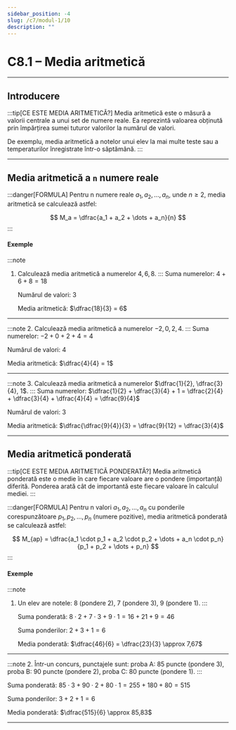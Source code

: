 ```yaml
---
sidebar_position: -4
slug: /c7/modul-1/10
description: ""
---
```

# C8.1 – Media aritmetică

---

## Introducere

:::tip[CE ESTE MEDIA ARITMETICĂ?]
Media aritmetică este o măsură a valorii centrale a unui set de numere reale. Ea reprezintă valoarea obținută prin împărțirea sumei tuturor valorilor la numărul de valori.

De exemplu, media aritmetică a notelor unui elev la mai multe teste sau a temperaturilor înregistrate într-o săptămână.
:::

---

## Media aritmetică a `n` numere reale

:::danger[FORMULA]
Pentru n numere reale $a_1, a_2, \dots, a_n$, unde $n \geq 2$, media aritmetică se calculează astfel:

$$
M_a = \dfrac{a_1 + a_2 + \dots + a_n}{n}
$$
:::

#### Exemple

:::note
1. Calculează media aritmetică a numerelor $4, 6, 8$.
:::
   Suma numerelor: $4 + 6 + 8 = 18$

   Numărul de valori: $3$

   Media aritmetică: $\dfrac{18}{3} = 6$

---

:::note
2. Calculează media aritmetică a numerelor $-2, 0, 2, 4$.
:::
   Suma numerelor: $-2 + 0 + 2 + 4 = 4$

   Numărul de valori: $4$

   Media aritmetică: $\dfrac{4}{4} = 1$

---

:::note
3. Calculează media aritmetică a numerelor $\dfrac{1}{2}, \dfrac{3}{4}, 1$.
:::
   Suma numerelor: $\dfrac{1}{2} + \dfrac{3}{4} + 1 = \dfrac{2}{4} + \dfrac{3}{4} + \dfrac{4}{4} = \dfrac{9}{4}$

   Numărul de valori: $3$

   Media aritmetică: $\dfrac{\dfrac{9}{4}}{3} = \dfrac{9}{12} = \dfrac{3}{4}$

---

## Media aritmetică ponderată

:::tip[CE ESTE MEDIA ARITMETICĂ PONDERATĂ?]
Media aritmetică ponderată este o medie în care fiecare valoare are o pondere (importanță) diferită. Ponderea arată cât de importantă este fiecare valoare în calculul mediei.
:::

:::danger[FORMULA]
Pentru n valori $a_1, a_2, \dots, a_n$ cu ponderile corespunzătoare $p_1, p_2, \dots, p_n$ (numere pozitive), media aritmetică ponderată se calculează astfel:

$$
M_{ap} = \dfrac{a_1 \cdot p_1 + a_2 \cdot p_2 + \dots + a_n \cdot p_n}{p_1 + p_2 + \dots + p_n}
$$
:::

#### Exemple

:::note
1. Un elev are notele: $8$ (pondere $2$), $7$ (pondere $3$), $9$ (pondere $1$).
:::

   Suma ponderată: $8 \cdot 2 + 7 \cdot 3 + 9 \cdot 1 = 16 + 21 + 9 = 46$

   Suma ponderilor: $2 + 3 + 1 = 6$

   Media ponderată: $\dfrac{46}{6} = \dfrac{23}{3} \approx 7,67$

---

:::note
2. Într-un concurs, punctajele sunt: proba A: $85$ puncte (pondere $3$), proba B: $90$ puncte (pondere $2$), proba C: $80$ puncte (pondere $1$).
:::

   Suma ponderată: $85 \cdot 3 + 90 \cdot 2 + 80 \cdot 1 = 255 + 180 + 80 = 515$

   Suma ponderilor: $3 + 2 + 1 = 6$

   Media ponderată: $\dfrac{515}{6} \approx 85,83$

---

